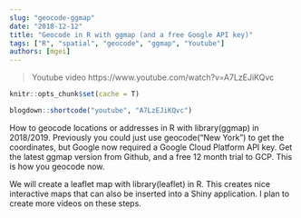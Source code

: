 ```yaml
---
slug: "geocode-ggmap"
date: "2018-12-12"
title: "Geocode in R with ggmap (and a free Google API key)"
tags: ["R", "spatial", "geocode", "ggmap", "Youtube"]
authors: [mgei]
---
```


> Youtube video https://www.youtube.com/watch?v=A7LzEJiKQvc

```r
knitr::opts_chunk$set(cache = T)
```

```r
blogdown::shortcode("youtube", "A7LzEJiKQvc")
```

How to geocode locations or addresses in R with library(ggmap) in 2018/2019. Previously you could just use geocode("New York") to get the coordinates, but Google now required a Google Cloud Platform API key. Get the latest ggmap version from Github, and a free 12 month trial to GCP. This is how you geocode now.

We will create a leaflet map with library(leaflet) in R. This creates nice interactive maps that can also be inserted into a Shiny application. I plan to create more videos on these steps.

